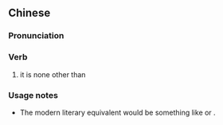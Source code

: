 ==Chinese==
{{zh-forms}}

===Pronunciation===
{{zh-pron
|m=wúnǎi
|cat=v
}}

===Verb===
{{zh-verb}}

# {{lb|zh|archaic}} it is none other than

===Usage notes===
* The modern literary equivalent would be something like {{zh-l|莫非}} or {{zh-l|豈非}}.